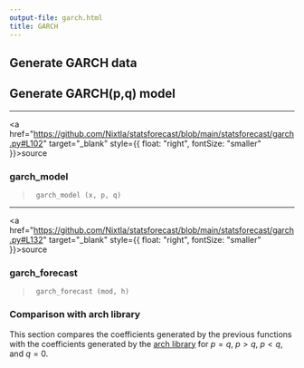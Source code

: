 ```yaml
---
output-file: garch.html
title: GARCH
---
```



## Generate GARCH data

## Generate GARCH(p,q) model

------------------------------------------------------------------------

<a
href="https://github.com/Nixtla/statsforecast/blob/main/statsforecast/garch.py#L102"
target="_blank" style={{ float: "right", fontSize: "smaller" }}>source</a>

### garch_model

> ``` text
>  garch_model (x, p, q)
> ```

------------------------------------------------------------------------

<a
href="https://github.com/Nixtla/statsforecast/blob/main/statsforecast/garch.py#L132"
target="_blank" style={{ float: "right", fontSize: "smaller" }}>source</a>

### garch_forecast

> ``` text
>  garch_forecast (mod, h)
> ```

### Comparison with arch library

This section compares the coefficients generated by the previous
functions with the coefficients generated by the [arch
library](https://github.com/bashtage/arch) for $p=q$, $p>q$, $p<q$, and
$q=0$.

